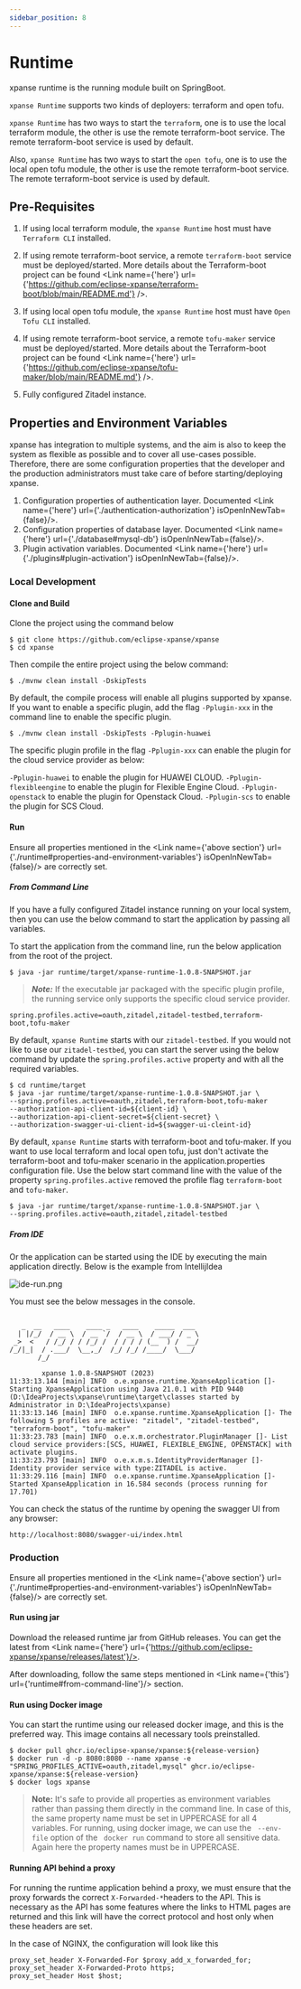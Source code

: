 ```yaml
---
sidebar_position: 8
---
```



# Runtime

xpanse runtime is the running module built on SpringBoot.

`xpanse Runtime` supports two kinds of deployers: terraform and open tofu.

`xpanse Runtime` has two ways to start the `terraform`, one is to use the local terraform module, the other is use
the remote terraform-boot service. The remote terraform-boot service is used by default.

Also, `xpanse Runtime` has two ways to start the `open tofu`, one is to use the local open tofu module,
the other is use the remote terraform-boot service. The remote terraform-boot service is used by default.

## Pre-Requisites

1. If using local terraform module, the `xpanse Runtime` host must have `Terraform CLI` installed.

2. If using remote terraform-boot service, a remote `terraform-boot` service must be
   deployed/started. More details about the Terraform-boot project can be found <Link name={'here'} url={'https://github.com/eclipse-xpanse/terraform-boot/blob/main/README.md'} />.

3. If using local open tofu module, the `xpanse Runtime` host must have `Open Tofu CLI` installed.

4. If using remote terraform-boot service, a remote `tofu-maker` service must be
   deployed/started. More details about the Terraform-boot project can be found <Link name={'here'} url={'https://github.com/eclipse-xpanse/tofu-maker/blob/main/README.md'} />.

5. Fully configured Zitadel instance.

## Properties and Environment Variables

xpanse has integration to multiple systems, and the aim is also to keep the system as flexible as
possible and to cover all use-cases possible. Therefore, there are some configuration properties
that the developer and the production administrators must take care of before starting/deploying
xpanse.

1. Configuration properties of authentication layer.
   Documented <Link name={'here'} url={'./authentication-authorization'} isOpenInNewTab={false}/>.
2. Configuration properties of database layer. Documented <Link name={'here'} url={'./database#mysql-db'} isOpenInNewTab={false}/>.
3. Plugin activation variables. Documented <Link name={'here'} url={'./plugins#plugin-activation'} isOpenInNewTab={false}/>.

### Local Development

#### Clone and Build

Clone the project using the command below

```shell
$ git clone https://github.com/eclipse-xpanse/xpanse
$ cd xpanse
```

Then compile the entire project using the below command:

```shell
$ ./mvnw clean install -DskipTests
```

By default, the compile process will enable all plugins supported by xpanse. If you want to enable a specific plugin,
add the flag `-Pplugin-xxx` in the command line to enable the specific plugin.

```shell
$ ./mvnw clean install -DskipTests -Pplugin-huawei
```

The specific plugin profile in the flag `-Pplugin-xxx` can enable the plugin for the cloud service provider as below:

`-Pplugin-huawei` to enable the plugin for HUAWEI CLOUD.
`-Pplugin-flexibleengine` to enable the plugin for Flexible Engine Cloud.
`-Pplugin-openstack` to enable the plugin for Openstack Cloud.
`-Pplugin-scs` to enable the plugin for SCS Cloud.

#### Run

Ensure all properties mentioned in the <Link name={'above section'} url={'./runtime#properties-and-environment-variables'} isOpenInNewTab={false}/> are
correctly set.

##### From Command Line

If you have a fully configured Zitadel instance running on your local system, then you can use the
below command to start the application by passing all variables.

To start the application from the command line, run the below application from the root of the
project.

```shell
$ java -jar runtime/target/xpanse-runtime-1.0.8-SNAPSHOT.jar
```

> **_Note:_**
> If the executable jar packaged with the specific plugin profile, the running service only supports the specific
> cloud service provider.

```properties
spring.profiles.active=oauth,zitadel,zitadel-testbed,terraform-boot,tofu-maker
```

By default, `xpanse Runtime` starts with our `zitadel-testbed`. If you would not like to use our `zitadel-testbed`,
you can start the server using the below command by update the `spring.profiles.active` property and with all the required variables.

```shell
$ cd runtime/target
$ java -jar runtime/target/xpanse-runtime-1.0.8-SNAPSHOT.jar \
--spring.profiles.active=oauth,zitadel,terraform-boot,tofu-maker
--authorization-api-client-id=${client-id} \
--authorization-api-client-secret=${client-secret} \
--authorization-swagger-ui-client-id=${swagger-ui-cleint-id}
```

By default, `xpanse Runtime` starts with terraform-boot and tofu-maker. If you want to use local terraform and
local open tofu, just don't activate the terraform-boot and tofu-maker scenario in the application.properties
configuration file. Use the below start command line with the value of the property `spring.profiles.active`
removed the profile flag `terraform-boot` and `tofu-maker`.

```shell
$ java -jar runtime/target/xpanse-runtime-1.0.8-SNAPSHOT.jar \
--spring.profiles.active=oauth,zitadel,zitadel-testbed
```

##### From IDE

Or the application can be started using the IDE by executing the main application directly. Below is
the example from IntellijIdea

![ide-run.png](../static/img/ide-run.png)

You must see the below messages in the console.

```shell

   _  __   ____    ____ _   ____    _____  ___
  | |/_/  / __ \  / __ `/  / __ \  / ___/ / _ \
 _>  <   / /_/ / / /_/ /  / / / / (__  ) /  __/
/_/|_|  / .___/  \__,_/  /_/ /_/ /____/  \___/
       /_/

        xpanse 1.0.8-SNAPSHOT (2023)
11:33:13.144 [main] INFO  o.e.xpanse.runtime.XpanseApplication []- Starting XpanseApplication using Java 21.0.1 with PID 9440 (D:\IdeaProjects\xpanse\runtime\target\classes started by Administrator in D:\IdeaProjects\xpanse)
11:33:13.146 [main] INFO  o.e.xpanse.runtime.XpanseApplication []- The following 5 profiles are active: "zitadel", "zitadel-testbed", "terraform-boot", "tofu-maker"
11:33:23.783 [main] INFO  o.e.x.m.orchestrator.PluginManager []- List cloud service providers:[SCS, HUAWEI, FLEXIBLE_ENGINE, OPENSTACK] with activate plugins.
11:33:23.793 [main] INFO  o.e.x.m.s.IdentityProviderManager []- Identity provider service with type:ZITADEL is active.
11:33:29.116 [main] INFO  o.e.xpanse.runtime.XpanseApplication []- Started XpanseApplication in 16.584 seconds (process running for 17.701)
```

You can check the status of the runtime by opening the swagger UI from any browser:

```
http://localhost:8080/swagger-ui/index.html
```

### Production

Ensure all properties mentioned in the <Link name={'above section'} url={'./runtime#properties-and-environment-variables'} isOpenInNewTab={false}/> are
correctly set.

#### Run using jar

Download the released runtime jar from GitHub releases. You can get the latest from <Link name={'here'} url={'https://github.com/eclipse-xpanse/xpanse/releases/latest'}/>.

After downloading, follow the same steps mentioned in <Link name={'this'} url={'runtime#from-command-line'}/> section.

#### Run using Docker image

You can start the runtime using our released docker image, and this is the preferred way. This image
contains all necessary tools preinstalled.

```shell
$ docker pull ghcr.io/eclipse-xpanse/xpanse:${release-version}
$ docker run -d -p 8080:8080 --name xpanse -e "SPRING_PROFILES_ACTIVE=oauth,zitadel,mysql" ghcr.io/eclipse-xpanse/xpanse:${release-version}
$ docker logs xpanse
```

> **Note:** It's safe to provide all properties as environment variables rather than passing them
> directly in the command line.
> In case of this, the same property name must be set in UPPERCASE for all 4 variables. For running, using docker image, we can use the ` --env-file` option of the `
docker run` command to store all sensitive data.
> Again here the property names must be in UPPERCASE.

#### Running API behind a proxy

For running the runtime application behind a proxy, we must ensure that the proxy forwards the
correct `X-Forwarded-*`headers to the API. This is necessary as the API has some features where the
links to HTML pages are returned and this link will have the correct protocol and host only when
these headers are set.

In the case of NGINX, the configuration will look like this

```nginx configuration
proxy_set_header X-Forwarded-For $proxy_add_x_forwarded_for;
proxy_set_header X-Forwarded-Proto https;
proxy_set_header Host $host;
```
